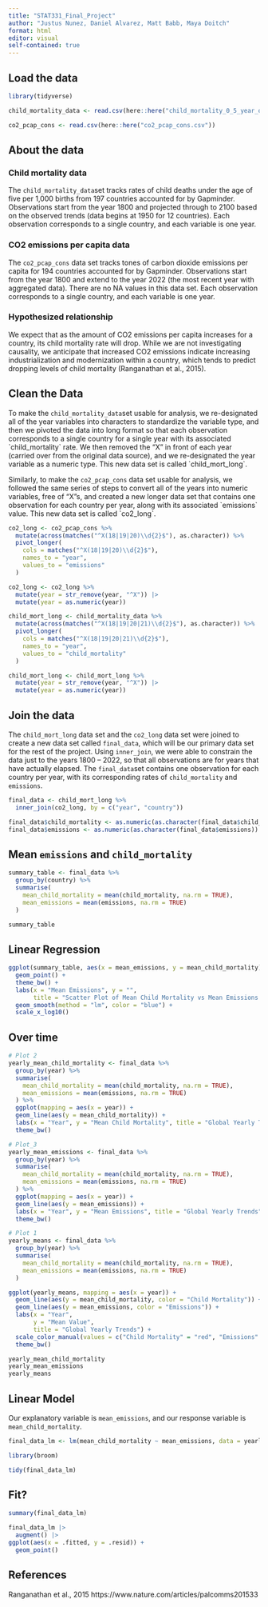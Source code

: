 ```yaml
---
title: "STAT331_Final_Project"
author: "Justus Nunez, Daniel Alvarez, Matt Babb, Maya Doitch"
format: html
editor: visual
self-contained: true
---
```


## Load the data

```r
library(tidyverse)

child_mortality_data <- read.csv(here::here("child_mortality_0_5_year_olds_dying_per_1000_born.csv"))

co2_pcap_cons <- read.csv(here::here("co2_pcap_cons.csv"))


```

## About the data

### Child mortality data

The `child_mortality_data`set tracks rates of child deaths under the age of five per 1,000 births from 197 countries accounted for by Gapminder. Observations start from the year 1800 and projected through to 2100 based on the observed trends (data begins at 1950 for 12 countries). Each observation corresponds to a single country, and each variable is one year.

### CO2 emissions per capita data

The `co2_pcap_cons` data set tracks tones of carbon dioxide emissions per capita for 194 countries accounted for by Gapminder. Observations start from the year 1800 and extend to the year 2022 (the most recent year with aggregated data). There are no NA values in this data set. Each observation corresponds to a single country, and each variable is one year.

### Hypothesized relationship

We expect that as the amount of CO2 emissions per capita increases for a country, its child mortality rate will drop. While we are not investigating causality, we anticipate that increased CO2 emissions indicate increasing industrialization and modernization within a country, which tends to predict dropping levels of child mortality (Ranganathan et al., 2015).

## Clean the Data

To make the `child_mortality_data`set usable for analysis, we re-designated all of the year variables into characters to standardize the variable type, and then we pivoted the data into long format so that each observation corresponds to a single country for a single year with its associated \`child_mortality\` rate. We then removed the "X" in front of each year (carried over from the original data source), and we re-designated the year variable as a numeric type. This new data set is called \`child_mort_long\`.

Similarly, to make the `co2_pcap_cons` data set usable for analysis, we followed the same series of steps to convert all of the years into numeric variables, free of "X"s, and created a new longer data set that contains one observation for each country per year, along with its associated \`emissions\` value. This new data set is called \`co2_long\`.

```r
co2_long <- co2_pcap_cons %>%
  mutate(across(matches("^X(18|19|20)\\d{2}$"), as.character)) %>% 
  pivot_longer(
    cols = matches("^X(18|19|20)\\d{2}$"), 
    names_to = "year",
    values_to = "emissions"
  )

co2_long <- co2_long %>%
  mutate(year = str_remove(year, "^X")) |>
  mutate(year = as.numeric(year))

```

```r
child_mort_long <- child_mortality_data %>%
  mutate(across(matches("^X(18|19|20|21)\\d{2}$"), as.character)) %>% 
  pivot_longer(
    cols = matches("^X(18|19|20|21)\\d{2}$"), 
    names_to = "year",
    values_to = "child_mortality"
  )

child_mort_long <- child_mort_long %>%
  mutate(year = str_remove(year, "^X")) |>
  mutate(year = as.numeric(year))
```

## Join the data

The `child_mort_long` data set and the `co2_long` data set were joined to create a new data set called `final_data`, which will be our primary data set for the rest of the project. Using `inner_join`, we were able to constrain the data just to the years 1800 -- 2022, so that all observations are for years that have actually elapsed. The `final_data`set contains one observation for each country per year, with its corresponding rates of `child_mortality` and `emissions`.

```r
final_data <- child_mort_long %>%
  inner_join(co2_long, by = c("year", "country"))

final_data$child_mortality <- as.numeric(as.character(final_data$child_mortality))
final_data$emissions <- as.numeric(as.character(final_data$emissions))
```

## Mean `emissions` and `child_mortality`

```r
summary_table <- final_data %>%
  group_by(country) %>%
  summarise(
    mean_child_mortality = mean(child_mortality, na.rm = TRUE),
    mean_emissions = mean(emissions, na.rm = TRUE)
  )

summary_table
```

## Linear Regression

```r
ggplot(summary_table, aes(x = mean_emissions, y = mean_child_mortality)) +
  geom_point() + 
  theme_bw() +
  labs(x = "Mean Emissions", y = "", 
       title = "Scatter Plot of Mean Child Mortality vs Mean Emissions by Country") +
  geom_smooth(method = "lm", color = "blue") +
  scale_x_log10()

```

## Over time

```r
# Plot 2
yearly_mean_child_mortality <- final_data %>%
  group_by(year) %>%
  summarise(
    mean_child_mortality = mean(child_mortality, na.rm = TRUE),
    mean_emissions = mean(emissions, na.rm = TRUE)
  ) %>% 
  ggplot(mapping = aes(x = year)) +
  geom_line(aes(y = mean_child_mortality)) +
  labs(x = "Year", y = "Mean Child Mortality", title = "Global Yearly Trends") +
  theme_bw()

# Plot_3
yearly_mean_emissions <- final_data %>%
  group_by(year) %>%
  summarise(
    mean_child_mortality = mean(child_mortality, na.rm = TRUE),
    mean_emissions = mean(emissions, na.rm = TRUE)
  ) %>% 
  ggplot(mapping = aes(x = year)) +
  geom_line(aes(y = mean_emissions)) +
  labs(x = "Year", y = "Mean Emissions", title = "Global Yearly Trends") +
  theme_bw()

# Plot 1
yearly_means <- final_data %>%
  group_by(year) %>%
  summarise(
    mean_child_mortality = mean(child_mortality, na.rm = TRUE),
    mean_emissions = mean(emissions, na.rm = TRUE)
  )

ggplot(yearly_means, mapping = aes(x = year)) +
  geom_line(aes(y = mean_child_mortality, color = "Child Mortality")) +
  geom_line(aes(y = mean_emissions, color = "Emissions")) +
  labs(x = "Year", 
       y = "Mean Value", 
       title = "Global Yearly Trends") +
  scale_color_manual(values = c("Child Mortality" = "red", "Emissions" = "blue")) +
  theme_bw()

yearly_mean_child_mortality
yearly_mean_emissions
yearly_means
```

## Linear Model
Our explanatory variable is `mean_emissions`, and our response variable is `mean_child_mortality`.


```r
final_data_lm <- lm(mean_child_mortality ~ mean_emissions, data = yearly_means)

library(broom)

tidy(final_data_lm)
```

## Fit?

```r
summary(final_data_lm)

final_data_lm |> 
  augment() |> 
ggplot(aes(x = .fitted, y = .resid)) +
  geom_point()
```

## References

Ranganathan et al., 2015 https://www.nature.com/articles/palcomms201533
